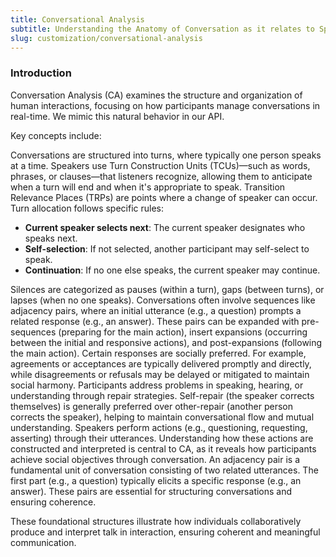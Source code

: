 ```yaml
---
title: Conversational Analysis
subtitle: Understanding the Anatomy of Conversation as it relates to Speech Recognition
slug: customization/conversational-analysis
---
```


### Introduction


Conversation Analysis (CA) examines the structure and organization of human interactions, focusing on how participants manage conversations in real-time. We mimic this natural behavior in our API.

Key concepts include:

<AccordionGroup>
  
  <Accordion title="Turn-Taking Organization">
  Conversations are structured into turns, where typically one person speaks at a time. Speakers use Turn Construction Units (TCUs)—such as words, phrases, or clauses—that listeners recognize, allowing them to anticipate when a turn will end and when it's appropriate to speak. Transition Relevance Places (TRPs) are points where a change of speaker can occur. Turn allocation follows specific rules:

  - **Current speaker selects next**: The current speaker designates who speaks next.
  - **Self-selection**: If not selected, another participant may self-select to speak.
  - **Continuation**: If no one else speaks, the current speaker may continue.

  Silences are categorized as pauses (within a turn), gaps (between turns), or lapses (when no one speaks).
  </Accordion>
  <Accordion title="Sequence Organization">
  Conversations often involve sequences like adjacency pairs, where an initial utterance (e.g., a question) prompts a related response (e.g., an answer). These pairs can be expanded with pre-sequences (preparing for the main action), insert expansions (occurring between the initial and responsive actions), and post-expansions (following the main action).
  </Accordion>
  <Accordion title="Preference Organization">
  Certain responses are socially preferred. For example, agreements or acceptances are typically delivered promptly and directly, while disagreements or refusals may be delayed or mitigated to maintain social harmony.
  </Accordion>
  <Accordion title="Repair Mechanisms">
  Participants address problems in speaking, hearing, or understanding through repair strategies. Self-repair (the speaker corrects themselves) is generally preferred over other-repair (another person corrects the speaker), helping to maintain conversational flow and mutual understanding.
  </Accordion>
  <Accordion title="Action Formation">
  Speakers perform actions (e.g., questioning, requesting, asserting) through their utterances. Understanding how these actions are constructed and interpreted is central to CA, as it reveals how participants achieve social objectives through conversation.
  </Accordion>
  <Accordion title="Adjacency Pair">
  An adjacency pair is a fundamental unit of conversation consisting of two related utterances. The first part (e.g., a question) typically elicits a specific response (e.g., an answer). These pairs are essential for structuring conversations and ensuring coherence.
  </Accordion>
</AccordionGroup>

These foundational structures illustrate how individuals collaboratively produce and interpret talk in interaction, ensuring coherent and meaningful communication.